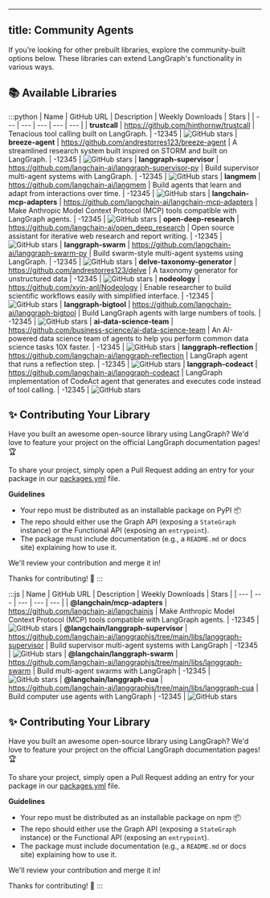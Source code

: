 

[//]: # (This file is automatically generated using a script in docs/_scripts. Do not edit this file directly!)
---
title: Community Agents
---

If you’re looking for other prebuilt libraries, explore the community-built options
below. These libraries can extend LangGraph's functionality in various ways.

## 📚 Available Libraries

[//]: # (This file is automatically generated using a script in docs/_scripts. Do not edit this file directly!)

:::python
| Name | GitHub URL | Description | Weekly Downloads | Stars |
| --- | --- | --- | --- | --- |
| **trustcall** | https://github.com/hinthornw/trustcall | Tenacious tool calling built on LangGraph. | -12345 | ![GitHub stars](https://img.shields.io/github/stars/hinthornw/trustcall?style=social)
| **breeze-agent** | https://github.com/andrestorres123/breeze-agent | A streamlined research system built inspired on STORM and built on LangGraph. | -12345 | ![GitHub stars](https://img.shields.io/github/stars/andrestorres123/breeze-agent?style=social)
| **langgraph-supervisor** | https://github.com/langchain-ai/langgraph-supervisor-py | Build supervisor multi-agent systems with LangGraph. | -12345 | ![GitHub stars](https://img.shields.io/github/stars/langchain-ai/langgraph-supervisor-py?style=social)
| **langmem** | https://github.com/langchain-ai/langmem | Build agents that learn and adapt from interactions over time. | -12345 | ![GitHub stars](https://img.shields.io/github/stars/langchain-ai/langmem?style=social)
| **langchain-mcp-adapters** | https://github.com/langchain-ai/langchain-mcp-adapters | Make Anthropic Model Context Protocol (MCP) tools compatible with LangGraph agents. | -12345 | ![GitHub stars](https://img.shields.io/github/stars/langchain-ai/langchain-mcp-adapters?style=social)
| **open-deep-research** | https://github.com/langchain-ai/open_deep_research | Open source assistant for iterative web research and report writing. | -12345 | ![GitHub stars](https://img.shields.io/github/stars/langchain-ai/open_deep_research?style=social)
| **langgraph-swarm** | https://github.com/langchain-ai/langgraph-swarm-py | Build swarm-style multi-agent systems using LangGraph. | -12345 | ![GitHub stars](https://img.shields.io/github/stars/langchain-ai/langgraph-swarm-py?style=social)
| **delve-taxonomy-generator** | https://github.com/andrestorres123/delve | A taxonomy generator for unstructured data | -12345 | ![GitHub stars](https://img.shields.io/github/stars/andrestorres123/delve?style=social)
| **nodeology** | https://github.com/xyin-anl/Nodeology | Enable researcher to build scientific workflows easily with simplified interface. | -12345 | ![GitHub stars](https://img.shields.io/github/stars/xyin-anl/Nodeology?style=social)
| **langgraph-bigtool** | https://github.com/langchain-ai/langgraph-bigtool | Build LangGraph agents with large numbers of tools. | -12345 | ![GitHub stars](https://img.shields.io/github/stars/langchain-ai/langgraph-bigtool?style=social)
| **ai-data-science-team** | https://github.com/business-science/ai-data-science-team | An AI-powered data science team of agents to help you perform common data science tasks 10X faster. | -12345 | ![GitHub stars](https://img.shields.io/github/stars/business-science/ai-data-science-team?style=social)
| **langgraph-reflection** | https://github.com/langchain-ai/langgraph-reflection | LangGraph agent that runs a reflection step. | -12345 | ![GitHub stars](https://img.shields.io/github/stars/langchain-ai/langgraph-reflection?style=social)
| **langgraph-codeact** | https://github.com/langchain-ai/langgraph-codeact | LangGraph implementation of CodeAct agent that generates and executes code instead of tool calling. | -12345 | ![GitHub stars](https://img.shields.io/github/stars/langchain-ai/langgraph-codeact?style=social)

## ✨ Contributing Your Library

Have you built an awesome open-source library using LangGraph? We'd love to feature
your project on the official LangGraph documentation pages! 🏆

To share your project, simply open a Pull Request adding an entry for your package in our [packages.yml](https://github.com/langchain-ai/langgraph/blob/main/docs/_scripts/third_party_page/packages.yml) file.

**Guidelines**

* Your repo must be distributed as an installable package on PyPI 📦
* The repo should either use the Graph API (exposing a `StateGraph` instance) or 
  the Functional API (exposing an `entrypoint`).
* The package must include documentation (e.g., a `README.md` or docs site) 
  explaining how to use it.

We'll review your contribution and merge it in!

Thanks for contributing! 🚀
:::

:::js
| Name | GitHub URL | Description | Weekly Downloads | Stars |
| --- | --- | --- | --- | --- |
| **@langchain/mcp-adapters** | https://github.com/langchain-ai/langchainjs | Make Anthropic Model Context Protocol (MCP) tools compatible with LangGraph agents. | -12345 | ![GitHub stars](https://img.shields.io/github/stars/langchain-ai/langchainjs?style=social)
| **@langchain/langgraph-supervisor** | https://github.com/langchain-ai/langgraphjs/tree/main/libs/langgraph-supervisor | Build supervisor multi-agent systems with LangGraph | -12345 | ![GitHub stars](https://img.shields.io/github/stars/langchain-ai/langgraphjs?style=social)
| **@langchain/langgraph-swarm** | https://github.com/langchain-ai/langgraphjs/tree/main/libs/langgraph-swarm | Build multi-agent swarms with LangGraph | -12345 | ![GitHub stars](https://img.shields.io/github/stars/langchain-ai/langgraphjs?style=social)
| **@langchain/langgraph-cua** | https://github.com/langchain-ai/langgraphjs/tree/main/libs/langgraph-cua | Build computer use agents with LangGraph | -12345 | ![GitHub stars](https://img.shields.io/github/stars/langchain-ai/langgraphjs?style=social)

## ✨ Contributing Your Library

Have you built an awesome open-source library using LangGraph? We'd love to feature
your project on the official LangGraph documentation pages! 🏆

To share your project, simply open a Pull Request adding an entry for your package in our [packages.yml](https://github.com/langchain-ai/langgraph/blob/main/docs/_scripts/third_party_page/packages.yml) file.

**Guidelines**

* Your repo must be distributed as an installable package on npm 📦
* The repo should either use the Graph API (exposing a `StateGraph` instance) or 
  the Functional API (exposing an `entrypoint`).
* The package must include documentation (e.g., a `README.md` or docs site) 
  explaining how to use it.

We'll review your contribution and merge it in!

Thanks for contributing! 🚀
:::

